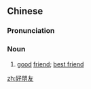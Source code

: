 ==Chinese==
{{zh-forms|type=12}}

===Pronunciation===
{{zh-pron
|m=hǎopéngyǒu,tl=y
|c=hou2 pang4 jau5
|h=pfs=hó-phèn-yû
|md=hō̤-bèng-īu
|mn=hó-pêng-iú
|w=2hau ban hhieu
|cat=n
}}

===Noun===
{{zh-noun}}

# [[good]] [[friend]]; [[best friend]]
#: {{zh-x|……因為{wai6} 豬 同 鴨 係 好朋友|... because pig and duck are '''good friends'''|C-GZ}}

[[zh:好朋友]]